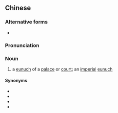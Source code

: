 {{also|阉宦}}
==Chinese==
{{zh-forms|s=阉宦}}

===Alternative forms===
* {{zh-l|奄宦}}

===Pronunciation===
{{zh-pron
|m=yānhuàn
|c=jim1 waan6
|mn=iam-hoān
|cat=n
}}

===Noun===
{{zh-noun}}

# {{lb|zh|literary|historical}} a [[eunuch]] of a [[palace]] or [[court]]; an [[imperial]] [[eunuch]]
#: {{zh-x|天下 危.在.旦夕，陛下 尚 自 與 '''閹宦''' 共 飲 耶！|The world is crashing down upon us, and yet Your Majesty is enjoying wine with the '''eunuchs'''!|ref=[[wikisource:Translation:Romance_of_the_Three_Kingdoms/Chapter_2#16|Romance of the Three Kingdoms]]}}

====Synonyms====
* {{zh-l|宦官}}
* {{zh-l|寺人}}
* {{zh-l|太監}}
* {{zh-l|閹人}}